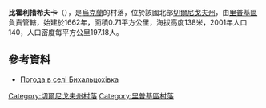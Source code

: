 {{coord|51|42|1|N|31|1|23|E|scale:100000|display=title}}

'''比霍利措希夫卡'''（{{lang-uk|Бихольцохівка}}），是[[烏克蘭|烏克蘭]]的村落，位於該國北部[[切爾尼戈夫州|切爾尼戈夫州]]，由[[里普基區|里普基區]]負責管轄，始建於1662年，面積0.71平方公里，海拔高度138米，2001年人口140，人口密度每平方公里197.18人。

==參考資料==
* [http://weather.in.ua/ua/chernigovskaja/1160 Погода в селі Бихальцохівка] {{Wayback|url=http://weather.in.ua/ua/chernigovskaja/1160 |date=20111220141455 }}

[[Category:切爾尼戈夫州村落|Category:切爾尼戈夫州村落]]
[[Category:里普基區村落|Category:里普基區村落]]


{{Chernihiv-geo-stub}}